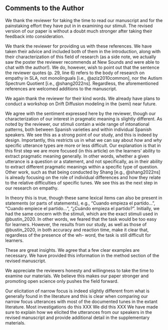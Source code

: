 ## Comments to the Author

\RC{The study analyses the influence of empathy in the perception and processing of intonation in questions and statements in L2 Spanish and shows that higher empathic individuals, in comparison with lower empathic individuals, appear to be more sensitive to intonation cues. In my opinion, the quality of the paper is very good and the conclusions make it a highly citable one and not only for the case of Spanish L2 but in general. 

Below you can find a by-section review and some comments.

The goals and hypothesis of the paper are clear and well-defined.

}

We thank the reviewer for taking the time to read our manuscript and for the painstaking effort they have put in in examining our stimuli. 
The revised version of our paper is without a doubt much stronger after taking their feedback into consideration. 

\Done




\RC{As for the state of the art, page 29, line 6 states: "the current body of research is limited to studies on pronunciation accuracy." And I think that is not accurate, there are studies that include empathy as an important factor for intonation perception (in L1 and mostly from psychology that is true) [LINK].

And, then, specifically for Spanish L2, a recent poster presented in New Sounds 2022 uses the Autism Spectrum Quotient (I don't know if they publish abstracts as short papers) [LINK].

Maybe you can add this info in the introduction stating that it is a very recent and promising field of research and that it helps us to understand individual variation and that way you won't need to change much in your text.
}

We thank the reviewer for providing us with these references. 
We have taken their advice and included both of them in the introduction, along with their characterization of this field of research (as a side note, we actually saw the poster the reviewer recommends at New Sounds and were able to chat with the author!). 
We do, however, wish to point out that the sentence the reviewer quotes (p. 29, line 6) refers to the body of research on empathy in SLA, not monolinguals [i.e., @aziz2010common], nor the Autism Spectrum Quotient [i.e., @shang2022ns]. 
Regardless, the aforementioned references are welcomed additions to the manuscript.

\Done
\Easy





\RC{The methodology of the paper is outstanding, a great sample size (225 listeners), good materials (with several Spanish varieties included) and a state-of-the-art statistical analysis for fussy reviewers and an innovative one (at least for our discipline), that I don’t fully understand, so maybe it is a good idea to organize a workshop on that in a future congress.}

We again thank the reviewer for their kind words. 
We already have plans to conduct a workshop on Drift Diffusion modeling in the (semi) near future. 

\Done
\Easy




\RC{I have only have questions regarding those "64 critical items" that (I think) can be easily solved including examples or a description of the patterns the speakers used or better (and you will see why in the comments) how you elicited the data and saying something like "variation is wonderful, students must be exposed to a wide range of intonational patterns and we are not interested in their pragmatic meaning for this study".}

We agree with the sentiment expressed here by the reviewer, though our characterization of our interest in pragmatic meaning is slightly different. 
As noted by the reviewer, our stimuli contain a wide range of intonational patterns, both between Spanish varieties and within individual Spanish speakers. 
We see this as a strong point of our study, and this is indeed by design. 
Importantly, this restricts us in what we can say about *how* and *why* specific utterance types are more or less difficult. 
Our explanation is that in this first step we are more focused (in this article) on the learners' ability to extract pragmatic meaning generally. 
In other words, whether a given utterance is a question or a statement, and not specifically, as in their ability to extract different pragmatic meanings within a specific type of question. 
Other work, such as that being conducted by Shang [e.g., @shang2022ns] is already focusing on the role of individual differences and how they relate to the relative difficulties of specific tunes. 
We see this as the next step in our research on empathy. 

\Done
\Easy




\RC{First, silly question, why do the listeners need intonation in wh- questions? They have the marker "qué, quién, cómo"... That is all they need, so I don't understand why this type of question is included in the study.}

In theory this is true, though these same lexical items can also be present in statements (or parts of statements), e.g., "Cuando empieza el partido...", "Cuando empiece el partido...", "¿Cuándo empieza el partido?". 
Initially, we had the same concern with the stimuli, which are the exact stimuli used in @bustin_2020. 
In other words, we feared that the task would be too easy for learners. 
However, the results from our study, as well as those of @bustin_2020, in both accuracy and reaction time, make it clear that, regardless of the presence of the wh- word, the task is still difficult for learners. 

\Done
\Easy




\RC{I know that the stimuli are in the supplementary materials, but I miss something in the text either an example (or two of them) or making explicit of the type of stress that you have included and why. The reason is that a lot of foreign speakers (that is the case for example for Dutch, Japanese and Chinese if I remember it correctly) find more difficult to distinguish between statements and questions when the last word of the sentence is stressed in the last syllable (aguda). And that has two main reasons, 1) compression and truncation of the tonal movements and 2) (and of special importance given the varieties included among your stimuli) most of Mexican, Peninsular Spanish, Chilean, Peruvian statements can be slightly rising. In pragmatic descriptions such as Prieto \& Roseano (2010) that final contour is characterised as "statement of the obvious" but, in fact, that is the pattern that we find most of the times that we elicit statements that have the slightest hint of common ground information, for example, in narratives. Moreover, in some varieties of Mexico and Chile, slightly rising (L* !H\%) is the standard neutral pattern. This has a direct implication in the perception of questions by native speakers that counterintuitively, need a higher F0 rise in order to say that something is a question than foreigners that speak usually speak languages where there are not rising statements (I would give you references but they are mine, so maybe when the paper is published, we can talk in a congress). Maybe you don't find that because English-speaking speakers are used to uptalk?}

These are great insights. 
We agree that a few clear examples are necessary. 
We have provided this information in the method section of the revised manuscript. 

\Done
\Easy




\RC{Before I start criticizing your stimuli in the follow paragraphs, I want you to know that I very much appreciate that you made them public and that if every researcher did this we will find problems in every dataset. So, this does not diminish your work at all. Now, some of the things that I am going to say are not solvable in a reviewed version and I am aware of that, and I do not expect you to solve them, the paper is publishable as long as you include the sentence that I said before saying that the sentences have several contours and several pragmatic meanings.}

We appreciate the reviewers honesty and willingness to take the time to examine our materials. 
We believe this makes our paper stronger and promoting open science only pushes the field forward. 

\Done
\Easy




\RC{Firstly, eliciting real broad-focus sentences is not easy and not only because the tendency to the statement of the obvious, for example, your andalusian\_match\_declarative-broad-focus\_David-leia-el-libro has a slightly (but audible and present in the pitch contour) narrow-focus intonation (rising stressed syllable) and the only narrow-focus that I could find among all your stimuli. So, maybe we are calling narrow-focus to different things, let me know if we are.}

Our elicitation of narrow focus is indeed slightly different from what is generally found in the literature and this is clear when comparing our narrow focus utterances with most of the documented tunes in the extant literature. 
Most investigations do this XXX
We did this XXX
We have made sure to explain how we elicited the utterances from our speakers in the revised manuscript and provide additional detail in the supplementary materials. 

\WorkInProgress
\Easy




\RC{As for the wh- questions, Spanish has loads of patterns, for example in Argentina wh- questions can be rising or falling depending on politeness, in Peninsular Spanish are usually falling but they can be rising, and usually is the same for any dialect. And, then we have all the biased intonation patterns, for example, your Andalusian speaker is using the "surprised one" L+H\*L\%, which happens to coincide with the pattern for focus, in all the wh- questions except in "andalusian\_match\_interrogative-partial-wh\_Por-que-ama-la-navidad", where she uses the L\*H\%, the prototypical one for yes-no questions in standard Castilian Spanish.

For the rest, most of your speakers have chosen rising patterns for their wh-questions but that is not the most frequent pattern.
}

\WorkInProgress
\Easy




\RC{As for focus, all your speakers should be doing a rising stressed syllable and falling ending (L+H\* L\%), that is pretty much panhispanic and crosslinguistically really frequent. But they are not, the case of the Peruvian speaker is salient because is using a monotonous tone, just the opposite of what she should be doing.}

\WorkInProgress
\Easy




\RC{In the case of the Argentinian speaker if you look at the sentences side by side you will see that in the supposedly narrow sentence the peak is a bit earlier but it is still in the post-stressed syllable. We will expect here the Argentinian narrow-focus pattern, which is the most recognizable thing of their accent and the only case in which Spanish has a tritonal accent L+H\*+L (peak in the middle of the stressed syllable surrounded by low tones).}

\WorkInProgress
\Easy




\RC{And then your Andalusian speaker has been innovative and has chosen for most of the cases the statement of the obvious pattern (realised as L\*H\%) therefore using the y-n question pattern. The context that Prieto and Roseano (2010) have for that is:
A: ¿De quién es el hijo?
B: ¡De quién va a ser! de Guillermo
So for your data would be something like: A: María bebe el vino. (while she is thinking: obvio, ¿por qué me lo preguntas?)
}

\WorkInProgress
\Easy




\RC{In the rest of them I think that she is trying to put the focus on the verb, but the result is really strange. To do that, you would need something like “Mariano HAbla | del tiempo (and does not another thing)” and you will have a small pause with compressed post-focal material etc. What she does is just weird.}

\WorkInProgress
\Easy




\RC{And lastly, yes-no questions, in general rising (here the Andalusian speaker is using the Madrid standard Spanish), but falling in Cuba, Puerto Rico, all the Caribbean, North of Spain, Canary Islands... The good thing is that the falling patterns that you have are not easily mistaken with a statement (for example questions of Medellín (Colombia) are) and the bad thing again is that you have more than one pattern.}

\WorkInProgress
\Easy




\RC{Ok, so the message after this is that the choice of a pattern by the speakers has made that some of the stimuli are more difficult that others and that maybe you could solve that by adding a new variable "pattern used", which for most of the cases will be the interaction between variety and utterance type but for those speakers that use different patterns it won't. In fact, if you redo the analysis in order to see the effect of the contour, I would use this variable instead of utterance type because most of the supposedly narrow-focus sentences are broad-focus and will share the L\*L\% contour. And again, I am not saying that you do that for the current paper, you can prepare a new experiment to focus on intonational patterns.}

\WorkInProgress
\Easy




\RC{Results. Nothing to say, beautifully solved, I loved the inclusion of speech rate as a variable that could affect the results. 

Congratulations on your work and I hope to see the reviewed version soon.
}

\WorkInProgress
\Easy

